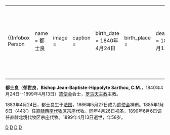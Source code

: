 {|align="right" 
|{{Infobox Person
| name   = 都士良<br />{{lang|la|Bishop Jean-Baptiste-Hippolyte Sarthou, C.M.}}
| image     = 
| caption  = 
| birth_date  = 1840年4月24日
| birth_place = {{FRA}}
| death_date  = 1899年4月13日
| death_place = {{FRA}}
| occupation  = 罗马天主教直隸西南代牧区宗座代牧<br />直隸北境代牧区宗座代牧
| spouse         = 无
| parents        = 
}}
|-
|}
'''都士良'''（'''郁世良'''，'''Bishop Jean-Baptiste-Hippolyte Sarthou, C.M.'''，1840年4月24日--1899年4月13日）[[遣使会|遣使会]]会士，[[罗马天主教|罗马天主教]]主教。

1883年4月24日，都士良生于[[法国|法国]]，1866年5月27日成为[[遣使会|遣使会]]神甫。1885年1月6日（44岁）任[[天主教正定教区|直隸西南代牧区]]宗座代牧。同年4月26日祝圣。1890年6月6日调任直隸北境代牧区宗座代牧。1899年4月13日逝世，年58岁。
{{France-bio-stub}}

[[Category:1840年出生|D]]
[[Category:1883年逝世|D]]
[[Category:在华天主教传教士|D]]
[[Category:法国人|D]]